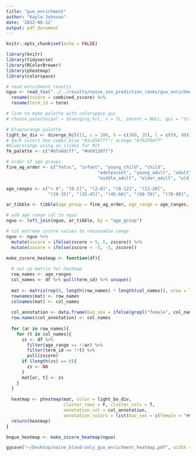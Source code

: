 ```yaml
---
title: "guo_enrichment"
author: "Kayla Johnson"
date: '2022-06-12'
output: pdf_document
---
```


```r
knitr::opts_chunk$set(echo = FALSE)

library(knitr)
library(tidyverse)
library(RColorBrewer)
library(pheatmap)
library(colorspace)
```

```r
# read enrichment results
nguo <- read_tsv("../../results/naive_sex_prediction_ranks/guo_enrichment_blood_samples.tsv") %>% 
  rename(zscore = combined_zscore) %>% 
  rename(term_id = term)

# line to make palette with colorspace gui
# choose_palette(pal = diverging_hcl, n = 7L, parent = NULL, gui = "tcltk")

# blue/orange palette
light_bo_div <- diverge_hcl(11, c = 100, h = c(260, 35), l = c(50, 90), rev = T)
# dark colors hex codes blue "#1c4587ff"/ orange "#783f04ff"
#blue/orange using on slides for M/F
fm_palette <- c("#6fa8dcff", "#e69138ff")

# order of age groups
fine_ag_order <- c("fetus", "infant", "young_child", "child", 
                                   "adolescent", "young_adult", "adult", 
                                   "middle_adult", "older_adult", "old_adult", "elderly")

age_ranges <- c("< 0", "[0-2]", "(2-8]", "(8-12]", "(12-20]", 
                "(20-35]", "(35-45]", "(45-60]", "(60-70]", "(70-80]", "> 80")

ar_tibble <- tibble(age_group = fine_ag_order, age_range = age_ranges, ag_number = c(1:11))

# add age range col to nguo
nguo <- left_join(nguo, ar_tibble, by = "age_group")

# cut extreme zscore values to reasonable range
nguo <- nguo %>% 
  mutate(zscore = ifelse(zscore > 5, 5, zscore)) %>% 
  mutate(zscore = ifelse(zscore < -5, -5, zscore))
```

```r
make_zscore_heatmap <- function(df){
  
  # set up matrix for heatmap
  row_names <- age_ranges
  col_names <- df %>% pull(term_id) %>% unique()
  
  mat <- matrix(rep(0, length(row_names) * length(col_names)), nrow = length(row_names))
  rownames(mat) <- row_names
  colnames(mat) <- col_names
  
  col_annotation <- data.frame(Guo_sex = ifelse(grepl("female", col_names), "female", "male"))
  row.names(col_annotation) <- col_names
  
  for (ar in row_names){
    for (t in col_names){
      zs <- df %>% 
        filter(age_range == !!ar) %>% 
        filter(term_id == !!t) %>% 
        pull(zscore)
      if (length(zs) == 0){
        zs <- NA
      }
      mat[ar, t] <- zs
    }
  }
  
  heatmap <- pheatmap(mat, color = light_bo_div, 
                      cluster_rows = F, cluster_cols = T,
                      annotation_col = col_annotation,
                      annotation_colors = list(Guo_sex = c(female = "#6fa8dcff", male = "#e69138ff")))
  return(heatmap)
}
```

```r
bnguo_heatmap <- make_zscore_heatmap(nguo)
```

```r
ggsave("~/Desktop/naive_blood-only_guo_enrichment_heatmap.pdf", width = 12, height = 6, plot = bnguo_heatmap)
```


